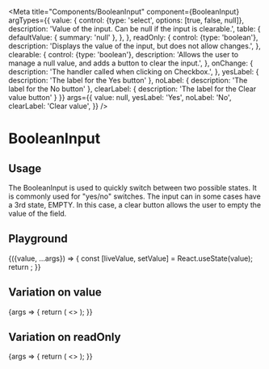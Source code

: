 
<Meta
  title="Components/BooleanInput"
  component={BooleanInput}
  argTypes={{
    value: {
      control: {type: 'select', options: [true, false, null]},
      description: 'Value of the input. Can be null if the input is clearable.',
      table: {
        defaultValue: { summary: 'null' },
      },
    },
    readOnly: {
      control: {type: 'boolean'},
      description: 'Displays the value of the input, but does not allow changes.',
    },
    clearable: {
      control: {type: 'boolean'},
      description: 'Allows the user to manage a null value, and adds a button to clear the input.',
    },
    onChange: {
      description: 'The handler called when clicking on Checkbox.',
    },
    yesLabel: {
      description: 'The label for the Yes button'
    },
    noLabel: {
      description: 'The label for the No button'
    },
    clearLabel: {
      description: 'The label for the Clear value button'
    }
  }}
  args={{
    value: null,
    yesLabel: 'Yes',
    noLabel: 'No',
    clearLabel: 'Clear value',
  }}
/>

# BooleanInput

## Usage

The BooleanInput is used to quickly switch between two possible states. It is commonly used for "yes/no" switches.
The input can in some cases have a 3rd state, EMPTY. In this case, a clear button allows the user to empty the value of the field.

## Playground

<Canvas>
  <Story name="Standard">
    {({value, ...args}) => {
      const [liveValue, setValue] = React.useState(value);
      return <BooleanInput
        value={liveValue}
        onChange={setValue}
        {...args}
      />;
    }}
  </Story>
</Canvas>

<ArgsTable story="Standard" />

## Variation on value


<Canvas>
  <Story name="Value">
    {args => {
      return (
        <>
          <BooleanInput {...args}/>
          <BooleanInput {...args} value={true} clearable={true}/>
          <BooleanInput {...args} value={false} clearable={true}/>
        </>
      );
    }}
  </Story>
</Canvas>

## Variation on readOnly

<Canvas>
  <Story name="Readonly">
    {args => {
      return (
        <>
          <BooleanInput {...args} value={null} readOnly={true}/>
          <BooleanInput {...args} value={true} readOnly={true}/>
          <BooleanInput {...args} value={false} readOnly={true}/>
        </>
      );
    }}
  </Story>
</Canvas>
